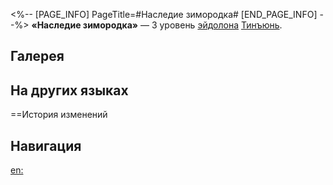 <%-- [PAGE_INFO]
PageTitle=#Наследие зимородка#
[END_PAGE_INFO] --%>
{{Эйдолон Инфобокс
|Название         = Наследие зимородка
|Изображение      = Эйдолон Наследие зимородка.png
|Персонаж         = Тинъюнь
|Уровень          = 3
|Длительность     = 
|Описание         = Уровень сверхспособности повышается на 2, максимальный уровень - 15. Уровень базовой атаки повышается на 1, максимальный уровень - 10.
|Свойство1        = 
|Масштабирование1 = 
}}
'''«Наследие зимородка»''' — 3 уровень [[эйдолон]]а [[Тинъюнь]].

==Галерея==
{{Галерея|position=left|captionalign=center
|Персонаж Тинъюнь Эйдолон 3.png|Осколок Эйдолона
}}

==На других языках==
{{На других языках
|en   = Halcyon Bequest
|zhs  = 青丘遗泽
|zht  = 青丘遺澤
|ja   = {{Rubi|青丘|せいきゅう}}の{{Rubi|遺恩|いおん}}
|ko   = 푸른 언덕의 유산
|es   = Herencia del pasado
|fr   = Héritage des jours bénis
|ru   = Наследие зимородка
|th   = Halcyon Bequest
|vi   = Ơn Trạch Thanh Khâu
|de   = Vermächtnis der gesegneten Tage
|id   = Halcyon Bequest
|pt   = Legado de Alcíone
}}

==История изменений
{{История изменений|3.5}}

==Навигация==
{{Навык Навбокс|Тинъюнь}}

[[en:]]